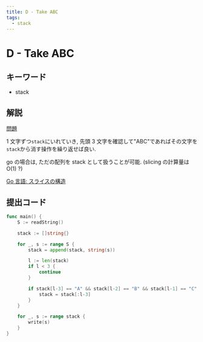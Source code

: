 ```yaml
---
title: D - Take ABC
tags:
  - stack
---
```


# D - Take ABC

## キーワード


- stack

## 解説

[問題](https://atcoder.jp/contests/abc328/tasks/abc328_d)

1 文字ずつ`stack`にいれていき, 先頭 3 文字を確認して"ABC"であればその文字を`stack`から消す操作を繰り返せば良い.

go の場合は, ただの配列を stack として扱うことが可能. (slicing の計算量は $\mathrm{O}(1)$ ?)

[Go 言語: スライスの構造](https://qiita.com/nozmiz/items/231e76506b51f7f5b810)

## 提出コード

```go
func main() {
	S := readString()

	stack := []string{}

	for _, s := range S {
		stack = append(stack, string(s))

		l := len(stack)
		if l < 3 {
			continue
		}

		if stack[l-3] == "A" && stack[l-2] == "B" && stack[l-1] == "C" {
			stack = stack[:l-3]
		}
	}

	for _, s := range stack {
		write(s)
	}
}
```
